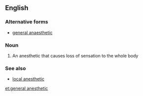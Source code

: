 ==English==

===Alternative forms===
*[[general anaesthetic]]

===Noun===
{{wikipedia}}
{{en-noun|head=[[general]] [[anesthetic]]}}

#{{medicine}} An anesthetic that causes loss of sensation to the whole body

===See also===
*[[local anesthetic]]

[[et:general anesthetic]]